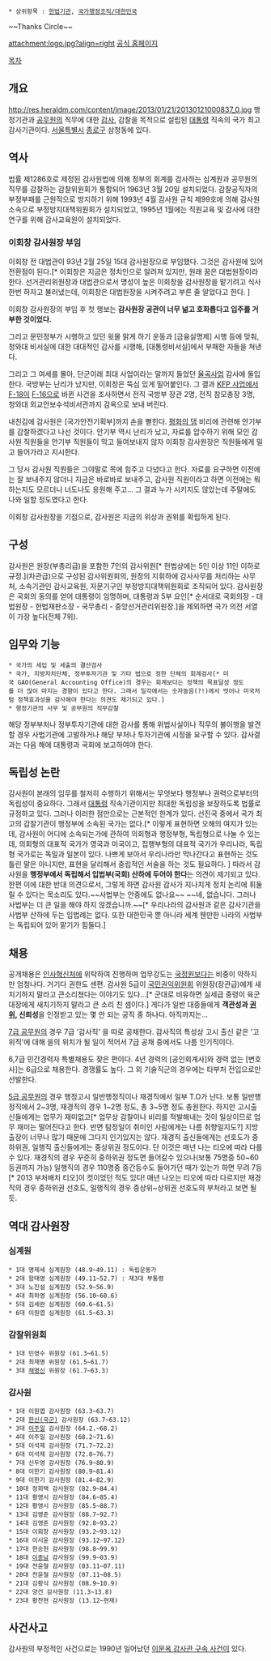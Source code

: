  * 상위항목 : [[헌법기관]], [[국가행정조직/대한민국]]

{{{+1 監査院 / The Board of Audit and Inspection }}}
~~Thanks Circle~~



attachment:logo.jpg?align=right
[http://www.bai.go.kr 공식 홈페이지]

[[목차]]
== 개요 ==
http://res.heraldm.com/content/image/2013/01/21/20130121000837_0.jpg
행정기관과 [[공무원]]의 직무에 대한 [[감사]], 감찰을 목적으로 설립된 [[대통령]] 직속의 국가 최고 감사기관이다. [[서울특별시]] [[종로구]] 삼청동에 있다.

== 역사 ==
법률 제1286호로 제정된 감사원법에 의해 정부의 회계를 검사하는 심계원과 공무원의 직무를 감찰하는 감찰위원회가 통합되어 1963년 3월 20일 설치되었다. 감찰공직자의 부정부패를 근원적으로 방지하기 위해 1993년 4월 감사원 규칙 제99호에 의해 감사원 소속으로 부정방지대책위원회가 설치되었고, 1995년 1월에는 직원교육 및 감사에 대한 연구를 위해 감사교육원이 설치되었다. 

=== 이회창 감사원장 부임 ===
이회창 전 대법관이 93년 2월 25일 15대 감사원장으로 부임했다. 그것은 감사원에 있어 전환점이 된다.[* 이회창은 지금은 정치인으로 알려져 있지만, 원래 꿈은 대법원장이라 한다. 선거관리위원장과 대법관으로서 명성이 높은 이회창을 감사원장을 맡기려고 식사 한번 하자고 불러냈는데, 이회창은 대법원장을 시켜주려고 부른 줄 알았다고 한다. ]

이회창 감사원장의 부임 후 첫 행보는 '''감사원장 공관이 너무 넒고 호화롭다고 입주를 거부한 것이었다.'''

그리고 문민정부가 시행하고 있던 윗물 맑게 하기 운동과 [금융실명제] 시행 등에 맞춰, 청와대 비서실에 대한 대대적인 감사를 시행해, [대통령비서실]에서 부패한 자들을 쳐낸다.

그리고 그 여세를 몰아, 단군이래 최대 사업이라는 말까지 들었던 [[율곡사업]] 감사에 돌입한다. 국방부는 난리가 났지만, 이회창은 뚝심 있게 밀어붙인다. 그 결과 [[KFP 사업]]에서 [[F-18]]이 [[F-16]]으로 바뀐 사건을 조사하면서 전직 국방부 장관 2명, 전직 참모총장 3명, 청와대 외교안보수석비서관까지 감옥으로 보내 버린다.

내친김에 감사원은 [국가안전기획부]까지 손을 뻗힌다. [[평화의 댐]] 비리에 관련해 안기부를 감찰하겠다고 나선 것이다. 안기부 역시 난리가 났고, 자료를 압수하기 위해 모인 감사원 직원들을 안기부 직원들이 막고 들여보내지 않자 이회창 감사원장은 직원들에게 밀고 들어가라고 지시한다. 

그 당시 감사원 직원들은 그야말로 목에 힘주고 다녔다고 한다. 자료를 요구하면 이전에는 잘 보내주지 않더니 지금은 바로바로 보내주고, 감사원 직원이라고 하면 이전에는 뭐하는지도 모르더니 너도나도 응원해 주고... 그 결과 누가 시키지도 않았는데 주말에도 나와 일할 정도였다고 한다.

이회창 감사원장을 기점으로, 감사원은 지금의 위상과 권위를 확립하게 된다.

== 구성 ==
감사원은 원장(부총리급)을 포함한 7인의 감사위원[* 헌법상에는 5인 이상 11인 이하로 규정.](차관급)으로 구성된 감사위원회의, 원장의 지휘하에 감사사무를 처리하는 사무처, 소속기관인 감사교육원, 자문기구인 부정방지대책위원회로 조직되어 있다. 감사원장은 국회의 동의를 얻어 대통령이 임명하며, 대통령과 5부 요인[* 순서대로 국회의장 - 대법원장 - 헌법재판소장 - 국무총리 - 중앙선거관리위원장.]을 제외하면 국가 의전 서열이 가장 높다(전체 7위).

== 임무와 기능 ==
 * 국가의 세입 및 세출의 결산검사 
 * 국가, 지방자치단체, 정부투자기관 및 기타 법으로 정한 단체의 회계검사[* 미국 GAO(General Accounting Office)의 경우는 회계보다는 정책의 목표달성 정도를 더 많이 따지는 경향이 있다고 한다. 그래서 일각에서는 숫자놀음(?!)에서 벗어나 미국처럼 정책효과성을 감사해야 한다는 의견도 제기되고 있다.]
 * 행정기관의 사무 및 공무원의 직무감찰

해당 정부부처나 정부투자기관에 대한 감사를 통해 위법사실이나 직무의 불이행을 발견할 경우 사법기관에 고발하거나 해당 부처나 투자기관에 시정을 요구할 수 있다. 감사결과는 다음 해에 대통령과 국회에 보고하여야 한다.

== 독립성 논란 ==
감사원이 본래의 임무를 철저히 수행하기 위해서는 무엇보다 행정부나 권력으로부터의 독립성이 중요하다. 그래서 [[대통령]] 직속기관이지만 최대한 독립성을 보장하도록 법률로 규정하고 있다. 그러나 이러한 점만으로는 근본적인 한계가 있다. 선진국 중에서 국가 최고의 감찰기관이 행정부에 소속된 국가는 없다.[* 이렇게 표현하면 오해의 여지가 있는데, 감사원이 어디에 소속되는가에 관하여 의회형과 행정부형, 독립형으로 나눌 수 있는데, 의회형의 대표적 국가가 영국과 미국이고, 집행부형의 대표적 국가가 우리나라, 독립형 국가로는 독일과 일본이 있다. 나쁘게 보아서 우리나라만 막나간다고 표현하는 것도 틀린 말은 아니지만, 표현을 달리해서 중립적인 서술을 하는 것도 필요하다. ] 따라서 감사원을 '''행정부에서 독립해서 입법부(국회) 산하에 두어야 한다'''는 의견이 제기되고 있다. 한편 이에 대한 반대 의견으로서, 그렇게 하면 감사원 감사가 지나치게 정치 논리에 휘둘릴 수 있다는 목소리도 있다.~~사법부는 안중에도 없나요~~ ~~네, 없습니다. 그러나 사법부는 더 큰 일을 해야 하지 않겠습니까.~~[* 우리나라의 감사원과 같은 감사기관을 사법부 산하에 두는 입법례는 없다. 또한 대한민국 뿐 아니라 세계 웬만한 나라의 사법부는 독립되어 있어 맡기가 힘들다.]

== 채용 ==
공개채용은 [[인사혁신처]]에 위탁하여 진행하며 업무강도는 [[국가정보원|국정원]]보다는 비중이 약하지만 엄청나다. 거기다 권한도 센편. 감사원 5급이 [[국민권익위원회]] 위원장(장관급)에게 새치기하지 말라고 큰소리쳤다는 이야기도 있다...[* 군대로 비유하면 실세급 중령이 육군 대장에게 새치기하지 말라고 큰 소리 친 셈이다.] 게다가 일반 대중들에게 '''객관성과 [[권위]], 신뢰성'''을 인정받고 있는 몇 안 되는 공직 중 하나다. 아직까지는...

[[7급 공무원]]의 경우 7급 '감사직' 을 따로 공채한다. 감사직의 특성상 고시 출신 같은 '고위직'에 대해 을의 위치가 될 일이 적어서 7급 공채 중에서도 나름 인기직이다.

6,7급 민간경력자 특별채용도 잦은 편이다. 4년 경력의 [공인회계사]와 경력 없는 [변호사]는 6급으로 채용한다. 경쟁률도 높다. 그 외 기술직군의 경우에는 타부처 전입으로만 선발한다.

[[5급 공무원]]의 경우 행정고시 일반행정직이나 재경직에서 일부 T.O가 난다. 보통 일반행정직에서 2~3명, 재경직의 경우 1~2명 정도, 총 3~5명 정도 충원한다. 하지만 고시출신들에게는 업무가 재미없고[* 업무상 감찰이나 비리를 적발해내는 것이 일상이므로 업무 재미는 떨어진다고 한다. 반면 탐정일이 취미인 사람에게는 나름 취향일지도?] 지방출장이 너무나 많기 때문에 그다지 인기있지는 않다. 재경직 출신들에게는 선호도가 중하위권, 일행직 출신들에게는 중상위권 정도이다. 단 이것은 매년 나는 티오에 따라 다를 수 있다. 재경직의 경우 꾸준히 중하위권 정도면 들어갈수 있으나(보통 75명중 50~60등권까지 가능) 일행직의 경우 110명중 중간등수도 들어가던 때가 있는가 하면 무려 7등[* 2013 부처배치 티오]이 컷이었던 적도 있다! 매년 나오는 티오에 따라 다르지만 재경직의 경우 중하위권 선호도, 일행직의 경우 중상위~상위권 선호도의 부처라고 보면 될 듯.

== 역대 감사원장 ==
=== 심계원 ===
 * 1대 명제세 심계원장 (48.9~49.11) : 독립운동가
 * 2대 함태영 심계원장 (49.11~52.7) : 제3대 부통령
 * 3대 노진설 심계원장 (52.9~56.9)
 * 4대 최하영 심계원장 (56.10~60.6)
 * 5대 김세완 심계원장 (60.6~61.5)
 * 6대 이원엽 심계원장 (61.5∼63.3)
=== 감찰위원회 ===
 * 1대 민영수 위원장 (61.3~61.5)
 * 2대 최재명 위원장 (61.5~61.7)
 * 3대 [[채명신]] 위원장 (61.7~63.3)

=== 감사원 ===
 * 1대 이원엽 감사원장 (63.3~63.7)
 * 2대 [[한신(국군)]] 감사원장 (63.7~63.12)
 * 3대 [[이주일]] 감사원장 (64.2.~68.2)
 * 4대 이주일 감사원장 (68.2~71.6)
 * 5대 이석제 감사원장 (71.7~72.2)
 * 6대 이석제 감사원장 (72.8~76.7)
 * 7대 신두영 감사원장 (76.9~80.9)
 * 8대 이한기 감사원장 (80.9~81.4)
 * 9대 이한기 감사원장 (81.4~82.9)
 * 10대 정희택 감사원장 (82.9~84.4)
 * 11대 황영시 감사원장 (84.6~85.4)
 * 12대 황영시 감사원장 (85.5~88.7)
 * 13대 김영준 감사원장 (88.7~92.7)
 * 14대 김영준 감사원장 (92.8~93.2)
 * 15대 이회창 감사원장 (93.2~93.12)
 * 16대 이시윤 감사원장 (93.12~97.12)
 * 17대 한승헌 감사원장 (98.8~99.9)
 * 18대 [[이종남]] 감사원장 (99.9~03.9)
 * 19대 전윤철 감사원장 (03.11~07.11)
 * 20대 전윤철 감사원장 (07.11~08.5)
 * 21대 김황식 감사원장 (08.9~10.9)
 * 22대 양건 감사원장 (11.3~13.8)
 * 23대 황찬현 감사원장 (13.12~현재)

== 사건사고 ==
감사원의 부정적인 사건으로는 1990년 일어났던 [[이문옥 감사관 구속 사건]]이 있다.
